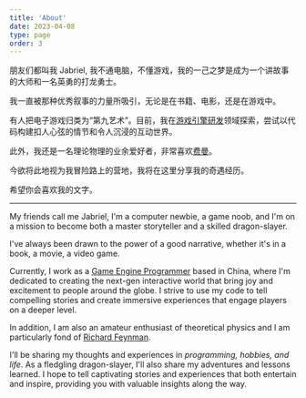 ```yaml
---
title: 'About'
date: 2023-04-08
type: page
order: 3
---
```


朋友们都叫我 Jabriel, 我不通电脑，不懂游戏，我的一己之梦是成为一个讲故事的大师和一名英勇的打龙勇士。

我一直被那种优秀叙事的力量所吸引，无论是在书籍、电影，还是在游戏中。

有人把电子游戏归类为“第九艺术”。目前，我在[游戏引擎研发](https://en.wikipedia.org/wiki/Game_engine)领域探索，尝试以代码构建扣人心弦的情节和令人沉浸的互动世界。

此外，我还是一名理论物理的业余爱好者，非常喜欢[费曼](https://en.wikipedia.org/wiki/Richard_Feynman)。

今欲将此地视为我冒险路上的营地，我将在这里分享我的奇遇经历。

希望你会喜欢我的文字。

---

My friends call me Jabriel, I'm a computer newbie, a game noob, and I'm on a mission to become both a master storyteller and a skilled dragon-slayer.

I've always been drawn to the power of a good narrative, whether it's in a book, a movie, a video game.

Currently, I work as a [Game Engine Programmer](https://en.wikipedia.org/wiki/Game_engine) based in China, where I'm dedicated to creating the next-gen interactive world that bring joy and excitement to people around the globe. I strive to use my code to tell compelling stories and create immersive experiences that engage players on a deeper level.

In addition, I am also an amateur enthusiast of theoretical physics and I am particularly fond of [Richard Feynman](https://en.wikipedia.org/wiki/Richard_Feynman).

I'll be sharing my thoughts and experiences in _programming, hobbies, and life_. As a fledgling dragon-slayer, I'll also share my adventures and lessons learned. I hope to tell captivating stories and experiences that both entertain and inspire, providing you with valuable insights along the way.
